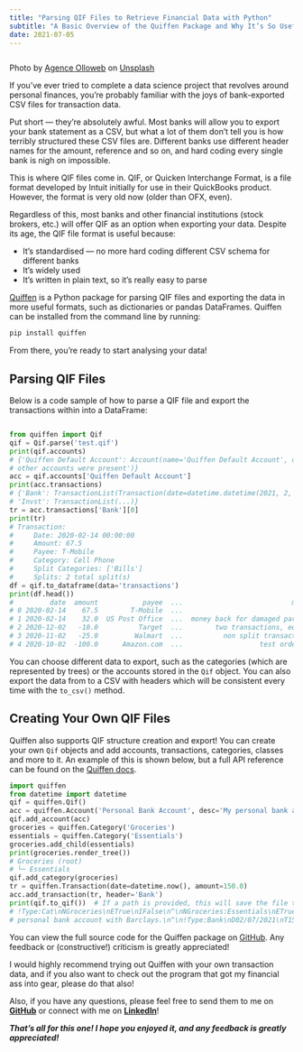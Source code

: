 ```yaml
---
title: "Parsing QIF Files to Retrieve Financial Data with Python"
subtitle: "A Basic Overview of the Quiffen Package and Why It’s So Useful"
date: 2021-07-05
---
```


<Image src={laptopMagnifyingGlass} alt="" />

Photo by
[Agence Olloweb](https://unsplash.com/@olloweb?utm_source=medium&utm_medium=referral) on
[Unsplash](https://unsplash.com/?utm_source=medium&utm_medium=referral)

If you’ve ever tried to complete a data science project that revolves around personal
finances, you’re probably familiar with the joys of bank-exported CSV files for
transaction data.

Put short — they’re absolutely awful. Most banks will allow you to export your bank
statement as a CSV, but what a lot of them don’t tell you is how terribly structured
these CSV files are. Different banks use different header names for the amount,
reference and so on, and hard coding every single bank is nigh on impossible.

This is where QIF files come in. QIF, or Quicken Interchange Format, is a file format
developed by Intuit initially for use in their QuickBooks product. However, the format
is very old now (older than OFX, even).

Regardless of this, most banks and other financial institutions (stock brokers, etc.)
will offer QIF as an option when exporting your data. Despite its age, the QIF file
format is useful because:

- It’s standardised — no more hard coding different CSV schema for different banks
- It’s widely used
- It’s written in plain text, so it’s really easy to parse

[Quiffen](https://pypi.org/project/quiffen/) is a Python package for parsing QIF files
and exporting the data in more useful formats, such as dictionaries or pandas
DataFrames. Quiffen can be installed from the command line by running:

```bash
pip install quiffen
```

From there, you’re ready to start analysing your data!

## Parsing QIF Files

Below is a code sample of how to parse a QIF file and export the transactions within
into a DataFrame:

```python

from quiffen import Qif
qif = Qif.parse('test.qif')
print(qif.accounts)
# {'Quiffen Default Account': Account(name='Quiffen Default Account', desc='The default account created by Quiffen when no
# other accounts were present')}
acc = qif.accounts['Quiffen Default Account']
print(acc.transactions)
# {'Bank': TransactionList(Transaction(date=datetime.datetime(2021, 2, 14, 0 , 0), amount=150.0, ...), ...),
# 'Invst': TransactionList(...)}
tr = acc.transactions['Bank'][0]
print(tr)
# Transaction:
#     Date: 2020-02-14 00:00:00
#     Amount: 67.5
#     Payee: T-Mobile
#     Category: Cell Phone
#     Split Categories: ['Bills']
#     Splits: 2 total split(s)
df = qif.to_dataframe(data='transactions')
print(df.head())
#         date  amount           payee  ...                           memo cleared check_number
# 0 2020-02-14    67.5        T-Mobile  ...                            NaN     NaN          NaN
# 1 2020-02-14    32.0  US Post Office  ...  money back for damaged parcel     NaN          NaN
# 2 2020-12-02   -10.0          Target  ...        two transactions, equal     NaN          NaN
# 3 2020-11-02   -25.0         Walmart  ...          non split transaction       X        123.0
# 4 2020-10-02  -100.0      Amazon.com  ...                   test order 1       *          NaN
```

You can choose different data to export, such as the categories (which are represented
by trees) or the accounts stored in the `Qif` object. You can also export the data from
to a CSV with headers which will be consistent every time with the `to_csv()` method.

## Creating Your Own QIF Files

Quiffen also supports QIF structure creation and export! You can create your own `Qif`
objects and add accounts, transactions, categories, classes and more to it. An example
of this is shown below, but a full API reference can be found on the
[Quiffen docs](https://quiffen.readthedocs.io/en/latest).

```python
import quiffen
from datetime import datetime
qif = quiffen.Qif()
acc = quiffen.Account('Personal Bank Account', desc='My personal bank account with Barclays.')
qif.add_account(acc)
groceries = quiffen.Category('Groceries')
essentials = quiffen.Category('Essentials')
groceries.add_child(essentials)
print(groceries.render_tree())
# Groceries (root)
# └─ Essentials
qif.add_category(groceries)
tr = quiffen.Transaction(date=datetime.now(), amount=150.0)
acc.add_transaction(tr, header='Bank')
print(qif.to_qif())  # If a path is provided, this will save the file too!
# !Type:Cat\nNGroceries\nETrue\nIFalse\n^\nNGroceries:Essentials\nETrue\nIFalse\n^\n!Account\nNPersonal Bank Account\nDMy
# personal bank account with Barclays.\n^\n!Type:Bank\nD02/07/2021\nT150.0\n^\n
```

You can view the full source code for the Quiffen package on
[GitHub](https://github.com/isaacharrisholt/quiffen). Any feedback or
(constructive!) criticism is greatly appreciated!

I would highly recommend trying out Quiffen with your own transaction data, and if you
also want to check out the program that got my financial ass into gear, please do that
also!

Also, if you have any questions, please feel free to send them to me on
[**GitHub**](https://github.com/isaacharrisholt/) or connect with me on
[**LinkedIn**](https://www.linkedin.com/in/isaac-harris-holt/)!

**_That’s all for this one! I hope you enjoyed it, and any feedback is greatly
appreciated!_**

